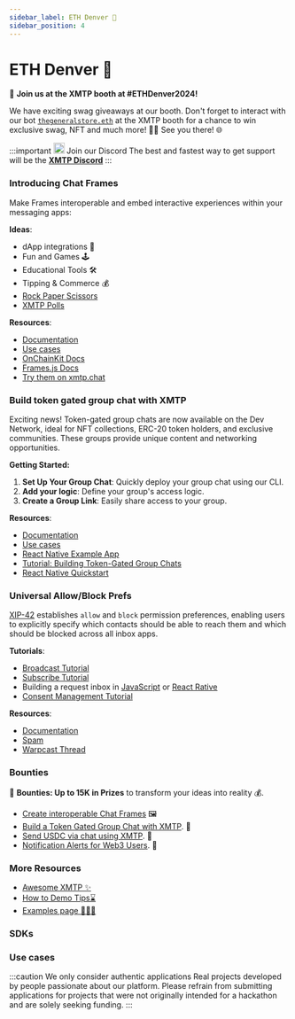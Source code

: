 ```yaml
---
sidebar_label: ETH Denver 🗻
sidebar_position: 4
---
```


# ETH Denver 🗻

🐳 **Join us at the XMTP booth at #ETHDenver2024!**

We have exciting swag giveaways at our booth. Don't forget to interact with our bot [`thegeneralstore.eth`](https://xmtp.link/thegeneralstore.eth) at the XMTP booth for a chance to win exclusive swag, NFT and much more! 🤖💼 See you there! 🌐

<div class="discord">

:::important <img src="/img/discord.svg" width="20"/> Join our Discord
The best and fastest way to get support will be the [**XMTP Discord**](https://discord.com/invite/xmtp)
:::

</div>

### Introducing Chat Frames

Make Frames interoperable and embed interactive experiences within your messaging apps:

**Ideas**:

- dApp integrations 🔌
- Fun and Games 🕹️
- Educational Tools 🛠
- Tipping & Commerce 💰
- [Rock Paper Scissors](https://github.com/Unshut-Labs/xmtp-frame-rock-paper-scissors)
- [XMTP Polls](https://github.com/xmtp-labs/fc-polls)

**Resources**:

- [Documentation](https://xmtp.org/docs/build/render-frames)
- [Use cases](https://xmtp.org/docs/use-cases/frames)
- [OnChainKit Docs](https://onchainkit.xyz/xmtp/introduction)
- [Frames.js Docs](https://framesjs.org/reference/js/xmtp)
- [Try them on xmtp.chat](https://xmtp.chat/)

### Build token gated group chat with XMTP

Exciting news! Token-gated group chats are now available on the Dev Network, ideal for NFT collections, ERC-20 token holders, and exclusive communities. These groups provide unique content and networking opportunities.

**Getting Started:**

1. **Set Up Your Group Chat**: Quickly deploy your group chat using our CLI.
2. **Add your logic**: Define your group's access logic.
3. **Create a Group Link**: Easily share access to your group.

**Resources**:

- [Documentation](https://xmtp.org/docs/build/groups)
- [Use cases](https://xmtp.org/docs/use-cases/groups)
- [React Native Example App](https://github.com/xmtp-labs/xmtp-inbox-mobile)
- [Tutorial: Building Token-Gated Group Chats](/docs/tutorials/token-gated-group-chat)
- [React Native Quickstart](https://github.com/fabriguespe/xmtp-rn-quickstart)

### Universal Allow/Block Prefs

[XIP-42](https://community.xmtp.org/t/xip-42-universal-allow-and-block-preferences/544) establishes `allow` and `block` permission preferences, enabling users to explicitly specify which contacts should be able to reach them and which should be blocked across all inbox apps.

**Tutorials**:

- [Broadcast Tutorial](/docs/tutorials/portable-consent/broadcast)
- [Subscribe Tutorial](/docs/tutorials/portable-consent/subscribe)
- Building a request inbox in [JavaScript](/docs/tutorials/portable-consent/request-inbox) or [React Rative](/docs/tutorials/portable-consent/request-inbox-rn)
- [Consent Management Tutorial](https://github.com/fabriguespe/xmtp-ppp-consent-management)

**Resources**:

- [Documentation](/docs/build/user-consent)
- [Spam](/docs/build/spam)
- [Warpcast Thread](https://warpcast.com/0xdesigner/0x52fa0e7d)

### Bounties

🎉 **Bounties: Up to 15K in Prizes** to transform your ideas into reality 💰.

- [Create interoperable Chat Frames](https://ethdenver2024.devfolio.co/prizes?partner=XMTP) 🖼️
- [Build a Token Gated Group Chat with XMTP](https://ethdenver2024.devfolio.co/prizes?partner=XMTP). 🚀
- [Send USDC via chat using XMTP](https://ethdenver2024.devfolio.co/prizes?partner=XMTP). 💸
- [Notification Alerts for Web3 Users](https://ethdenver2024.devfolio.co/prizes?partner=XMTP). 🔔

### More Resources

- [Awesome XMTP ✨](https://github.com/xmtp/awesome-xmtp)
- [How to Demo Tips⌛️](/how-to-demo)
- [Examples page 👨🏼‍💻](/docs/build/get-started/examples)

### SDKs


<SDKs />

### Use cases


<Usecases />


<Bots />

:::caution We only consider authentic applications
Real projects developed by people passionate about our platform. Please refrain from submitting applications for projects that were not originally intended for a hackathon and are solely seeking funding.
:::
